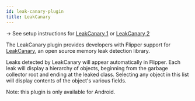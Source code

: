 ```yaml
---
id: leak-canary-plugin
title: LeakCanary
---
```


→ See setup instructions for [LeakCanary 1](../setup/leak-canary-plugin.mdx) or [LeakCanary 2](../setup/leak-canary-2-plugin.mdx)

The LeakCanary plugin provides developers with Flipper support for [LeakCanary](https://github.com/square/leakcanary), an open source memory leak detection library.

Leaks detected by LeakCanary will appear automatically in Flipper. Each leak will display a hierarchy of objects, beginning from the garbage collector root and ending at the leaked class.
Selecting any object in this list will display contents of the object's various fields.

Note: this plugin is only available for Android.
